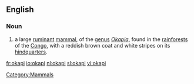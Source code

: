 ==English==
===Noun===
{{wikipedia}}
{{en-noun}}
# a large [[ruminant]] [[mammal]], of the [[genus]] ''[[Okapia]]'', found in the [[rainforest]]s of the [[Congo]], with a reddish brown coat and white stripes on its [[hindquarters]].

[[Category:Mammals]]

[[fr:okapi]]
[[io:okapi]]
[[nl:okapi]]
[[sl:okapi]]
[[vi:okapi]]